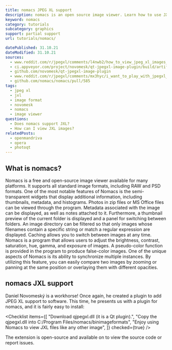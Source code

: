 ```yaml
---
title: nomacs JPEG XL support
description: nomacs is an open source image viewer. Learn how to use JXL images within nomacs.
keyword: nomacs
category: tutorials
subcategory: graphics
support: partial support
url: tutorials/nomacs/

datePublished: 31.10.21
dateModified: 31.10.21
sources:
  - www.reddit.com/r/jpegxl/comments/l4nwb2/how_to_view_jpeg_xl_images_in_nomacs_for_windows/
  - ci.appveyor.com/project/novomesk/qt-jpegxl-image-plugin/build/artifacts
  - github.com/novomesk/qt-jpegxl-image-plugin
  - www.reddit.com/r/jpegxl/comments/mx3hyc/i_want_to_play_with_jpegxl_jxl_files_software/
  - github.com/nomacs/nomacs/pull/585
tags:
  - jpeg xl
  - jxl
  - image format
  - novomesk
  - nomacs
  - image viewer
questions:
  - Does nomacs support JXL?
  - How can I view JXL images?
relatedPosts:
  - openmandriva
  - opera
  - photoqt
---
```


## What is nomacs?

Nomacs is a free and open-source image viewer available for many platforms. It supports all standard image formats, including RAW and PSD formats. One of the most notable features of Nomacs is the semi-transparent widgets that display additional information, including thumbnails, metadata, and histograms. Photos in zip files or MS Office files can be viewed through the program. Metadata associated with the image can be displayed, as well as notes attached to it. Furthermore, a thumbnail preview of the current folder is displayed and a panel for switching between folders. An image directory can be filtered so that only images whose filenames contain a specific string or match a regular expression are displayed. Caching allows you to switch between images at any time. Nomacs is a program that allows users to adjust the brightness, contrast, saturation, hue, gamma, and exposure of images. A pseudo-color function is provided in the program to produce false-color images. One of the unique aspects of Nomacs is its ability to synchronize multiple instances. By utilizing this feature, you can easily compare two images by zooming or panning at the same position or overlaying them with different opacities.

## nomacs JXL support

Daniel Novomeský is a workhorse! Once again, he created a plugin to add JPEG XL support to software. This time, he presents us with a plugin for nomacs, and it is fairly easy to install:

<Checklist
  items={[
    "Download qjpegxl.dll (it is a Qt plugin).",
    "Copy the qjpegxl.dll into C:/Program Files/nomacs/binimageformats",
    "Enjoy using Nomacs to view JXL files like any other image",
  ]}
  checked={true}
/>

<Link
  href="ci.appveyor.com/project/novomesk/qt-jpegxl-image-plugin/build/artifacts"
  text="Download the plugin here."
/>

The extension is open-source and available on <Link text="Github" href="github.com/novomesk/qt-jpegxl-image-plugin/issues"/> to view the source code or report issues.
